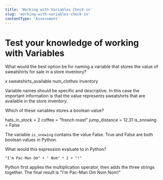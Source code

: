 ```yaml
---
title: 'Working with Variables Check-in'
slug: 'working-with-variables-check-in'
contentType: 'Assessment'
---
```


# Test your knowledge of working with Variables

<MultipleChoice>
<Prompt>

What would the best option be for naming a variable that stores the value of sweatshirts for sale in
a store inventory?

</Prompt>
<Choice>x</Choice>
<Choice correct>sweatshirts_available</Choice>
<Choice>num_clothes</Choice>
<Choice>inventory</Choice>
<Answer>

Variable names should be specific and descriptive. In this case the important information is that
the value represents sweatshirts that are available in the store inventory.

</Answer>
</MultipleChoice>

<MultipleChoice>
<Prompt>

Which of these variables stores a boolean value?

</Prompt>
<Choice>hats_in_stock = 2</Choice>
<Choice>coffee = "french roast"</Choice>
<Choice>jump_distance = 12.31</Choice>
<Choice correct>is_snowing = False</Choice>
<Answer>

The variable `is_snowing` contains the value False. True and False are both boolean values in
Python.

</Answer>
</MultipleChoice>

<TextResponse>
<Prompt>

What would this expression evaluate to in Python?

`"I'm Pac-Man Om" + " Nom" * 2 + "!"`

</Prompt>

<Answer>

Python first applies the multiplication operator, then adds the three strings together. The final
result is "I'm Pac-Man Om Nom Nom!"

</Answer>
</TextResponse>
